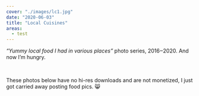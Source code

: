 ```yaml
---
cover: "./images/lc1.jpg"
date: "2020-06-03"
title: "Local Cuisines"
areas:
  - test
---
```


_“Yummy local food I had in various places”_ photo series, 2016‒2020. And now I’m hungry.

<Photo
  src="local-cuisines/images/lc1.jpg"
  alt=""
  caption="Tauge goreng in Jakarta, Indonesia. Not actually the city’s local cuisine but that of nearby Bogor."
  downloadUrl="https://www.dropbox.com/s/4xpvyn51rwcpyj3/full_lc1.jpg?dl=0"
/>

<p>&nbsp;</p>

These photos below have no hi-res downloads and are not monetized, I just got carried away posting food pics. 😸

<Photo
  src="local-cuisines/images/lc2.jpg"
  alt=""
  caption="Bakwan/bakso in Malang, Indonesia"
/>

<Photo
  src="local-cuisines/images/lc3.jpg"
  alt=""
  caption="Mie Jawa godhog in Yogyakarta, Indonesia"
/>

<Photo
  src="local-cuisines/images/lc4.jpg"
  alt=""
  caption="Surabi in Bandung, Indonesia"
/>

<Photo
  src="local-cuisines/images/lc5.jpg"
  alt=""
  caption="Unspeakable sausages in Linz, Austria. (Not a euphemism; I couldn’t pronounce the name.)"
/>
